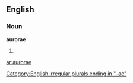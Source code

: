 ==English==

===Noun===
'''aurorae'''

# {{plural of|[[aurora]]}}

[[Category:English irregular plurals ending in "-ae"]]

[[ar:aurorae]]